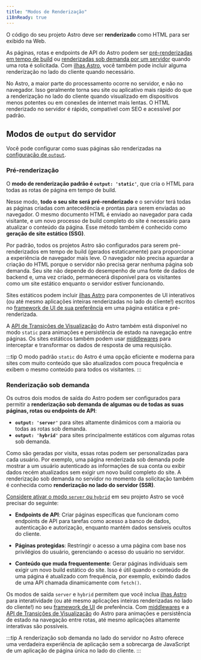 ```yaml
---
title: "Modos de Renderização"
i18nReady: true
---
```


O código do seu projeto Astro deve ser **renderizado** como HTML para ser exibido na Web.

As páginas, rotas e endpoints de API do Astro podem ser [pré-renderizadas em tempo de build](#pré-renderização) ou [renderizadas sob demanda por um servidor](#renderização-sob-demanda) quando uma rota é solicitada. Com [ilhas Astro](/pt-br/concepts/islands/), você também pode incluir alguma renderização no lado do cliente quando necessário.

No Astro, a maior parte do processamento ocorre no servidor, e não no navegador. Isso geralmente torna seu site ou aplicativo mais rápido do que a renderização no lado do cliente quando visualizado em dispositivos menos potentes ou em conexões de internet mais lentas. O HTML renderizado no servidor é rápido, compatível com SEO e acessível por padrão.

## Modos de `output` do servidor

Você pode configurar como suas páginas são renderizadas na [configuração de `output`](/pt-br/reference/configuration-reference/#output).

### Pré-renderização

O **modo de renderização padrão é __`output: 'static'`__**, que cria o HTML para todas as rotas de página em tempo de build.

Nesse modo, **todo o seu site será pré-renderizado** e o servidor terá todas as páginas criadas com antecedência e prontas para serem enviadas ao navegador. O mesmo documento HTML é enviado ao navegador para cada visitante, e um novo processo de build completo do site é necessário para atualizar o conteúdo da página. Esse método também é conhecido como **geração de site estático (SSG)**.

Por padrão, todos os projetos Astro são configurados para serem pré-renderizados em tempo de build (gerados estaticamente) para proporcionar a experiência de navegador mais leve. O navegador não precisa aguardar a criação do HTML porque o servidor não precisa gerar nenhuma página sob demanda. Seu site não depende do desempenho de uma fonte de dados de backend e, uma vez criado, permanecerá disponível para os visitantes como um site estático enquanto o servidor estiver funcionando.

Sites estáticos podem incluir [ilhas Astro](/pt-br/concepts/islands/) para componentes de UI interativos (ou até mesmo aplicações inteiras renderizadas no lado do cliente!) escritos no [framework de UI de sua preferência](/pt-br/guides/framework-components/) em uma página estática e pré-renderizada.

A [API de Transições de Visualização](/pt-br/guides/view-transitions/) do Astro também está disponível no modo `static` para animações e persistência de estado na navegação entre páginas. Os sites estáticos também podem usar [middlewares](/pt-br/guides/middleware/) para interceptar e transformar os dados de resposta de uma requisição.

:::tip
O modo padrão `static` do Astro é uma opção eficiente e moderna para sites com muito conteúdo que são atualizados com pouca frequência e exibem o mesmo conteúdo para todos os visitantes.
:::

### Renderização sob demanda

Os outros dois modos de saída do Astro podem ser configurados para permitir a **renderização sob demanda de algumas ou de todas as suas páginas, rotas ou endpoints de API**:
  - __`output: 'server'`__ para sites altamente dinâmicos com a maioria ou todas as rotas sob demanda.
  - __`output: 'hybrid'`__ para sites principalmente estáticos com algumas rotas sob demanda. 

Como são geradas por visita, essas rotas podem ser personalizadas para cada usuário. Por exemplo, uma página renderizada sob demanda pode mostrar a um usuário autenticado as informações de sua conta ou exibir dados recém atualizados sem exigir um novo build completo do site. A renderização sob demanda no servidor no momento da solicitação também é conhecida como **renderização no lado do servidor (SSR)**.

[Considere ativar o modo `server` ou `hybrid`](/pt-br/guides/server-side-rendering/#enable-on-demand-server-rendering) em seu projeto Astro se você precisar do seguinte:

- **Endpoints de API**: Criar páginas específicas que funcionam como endpoints de API para tarefas como acesso a banco de dados, autenticação e autorização, enquanto mantém dados sensíveis ocultos do cliente.

- **Páginas protegidas**: Restringir o acesso a uma página com base nos privilégios do usuário, gerenciando o acesso do usuário no servidor.

- **Conteúdo que muda frequentemente**: Gerar páginas individuais sem exigir um novo build estático do site. Isso é útil quando o conteúdo de uma página é atualizado com frequência, por exemplo, exibindo dados de uma API chamada dinamicamente com `fetch()`.

Os modos de saída `server` e `hybrid` permitem que você inclua [ilhas Astro](/pt-br/concepts/islands/) para interatividade (ou até mesmo aplicações inteiras renderizadas no lado do cliente!) no seu [framework de UI](/pt-br/guides/framework-components/) de preferência. Com [middlewares](/pt-br/guides/middleware/) e a [API de Transições de Visualização](/pt-br/guides/view-transitions/) do Astro para animações e persistência de estado na navegação entre rotas, até mesmo aplicações altamente interativas são possíveis.

:::tip
A renderização sob demanda no lado do servidor no Astro oferece uma verdadeira experiência de aplicação sem a sobrecarga de JavaScript de um aplicação de página única no lado do cliente.
:::
